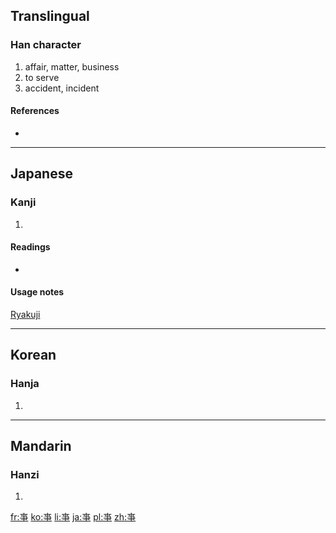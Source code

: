 {{also|事}}<!-- may be replaced by zh-forms -->
==Translingual==

===Han character===
{{Han char|rn=6|rad=亅|as=06|sn=7|four=|canj=十火中弓 (JFLN)}}

# affair, matter, business
# to serve
# accident, incident

====References====
* {{Han ref|kx=0085.221|hdz=10021.111|uh=4E8A|ud=20106}}

----

==Japanese==

===Kanji===
{{ja-kanji|grade=|rs=亅06}}

# {{defn|lang=ja|sort=亅06}}

====Readings====
* {{ja-readings|on=[[じ]] (''ji''), [[し]] (''shi''), [[ず]] (''zu'')|kun=[[こと]] (''koto''), [[つかう]] ([[亊う]], ''tsukau''), [[つかえる]] ([[亊える]], ''tsukaeru'')}}

====Usage notes====
[[Wikipedia:Ryakuji|Ryakuji]]

----

==Korean==

===Hanja===
{{ko-hanja|hangeul=사|rv=sa|mr=sa}}

# {{defn|lang=ko|sort=亅06}}

----

==Mandarin==

===Hanzi===
{{cmn-hanzi|pin=[[shì]] ([[shi4]]), [[xū]] ([[xu1]])|wg=shih<sup>4</sup>, hsü<sup>1</sup>}}

# {{defn|lang=cmn|sort=亅06}}

[[fr:亊]]
[[ko:亊]]
[[li:亊]]
[[ja:亊]]
[[pl:亊]]
[[zh:亊]]